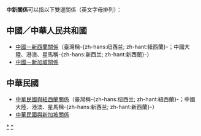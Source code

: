 {{noteTA|G1=國家}}
'''中新關係'''可以指以下雙邊關係（英文字母排列）：

==中國／中華人民共和國==
* [[中國－新西蘭關係|中國－新西蘭關係]]（臺灣稱-{zh-hans:纽西兰; zh-hant:紐西蘭}-；中國大陸、港澳、星馬稱-{zh-hans:新西兰; zh-hant:新西蘭}-）
* [[中國－新加坡關係|中國－新加坡關係]]

==中華民國==
{{主條目消歧義|「'''臺新關係'''」重新導向至此。}}
* [[中華民國與紐西蘭關係|中華民國與紐西蘭關係]]（臺灣稱-{zh-hans:纽西兰; zh-hant:紐西蘭}-；中國大陸、港澳、星馬稱-{zh-hans:新西兰; zh-hant:新西蘭}-）
* [[中華民國與新加坡關係|中華民國與新加坡關係]]

{{disambig|Cat=四字消歧义}}
[[Category:中華人民共和國雙邊關係消歧義|*]]
[[Category:中華民國雙邊關係消歧義|*]]